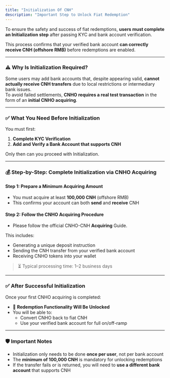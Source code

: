 ```yaml
---
title: "Initialization Of CNH"
description: "Important Step to Unlock Fiat Redemption"
---
```


To ensure the safety and success of fiat redemptions, **users must complete an Initialization step** after passing KYC and bank account verification.

This process confirms that your verified bank account **can correctly receive CNH (offshore RMB)** before redemptions are enabled.

---

### ⚠️ Why Is Initialization Required?

Some users may add bank accounts that, despite appearing valid, **cannot actually receive CNH transfers** due to local restrictions or intermediary bank issues.\
To avoid failed settlements, **CNHO requires a real test transaction** in the form of an **initial CNHO acquiring**.

---

### ✅ What You Need Before Initialization

You must first:

1. **Complete KYC Verification**
2. **Add and Verify a Bank Account that supports CNH**

Only then can you proceed with Initialization.

---

### 💰 Step-by-Step: Complete Initialization via CNHO Acquiring

#### **Step 1: Prepare a Minimum Acquiring Amount**

- You must acquire at least **100,000 CNH** (offshore RMB)
- This confirms your account can both **send** and **receive** CNH

#### **Step 2: Follow the CNHO Acquiring Procedure**

- Please follow the official CNHO-CNH **Acquiring** Guide.

This includes:

- Generating a unique deposit instruction
- Sending the CNH transfer from your verified bank account
- Receiving CNHO tokens into your wallet

> ⏳ Typical processing time: 1–2 business days

---

### ✅ After Successful Initialization

Once your first CNHO acquiring is completed:

- 🎉 **Redemption Functionality Will Be Unlocked**
- You will be able to:
  - Convert CNHO back to fiat CNH
  - Use your verified bank account for full on/off-ramp

---

### 🛡️ Important Notes

- Initialization only needs to be done **once per user**, not per bank account
- The **minimum of 100,000 CNH** is mandatory for unlocking redemptions
- If the transfer fails or is returned, you will need to **use a different bank account** that supports CNH